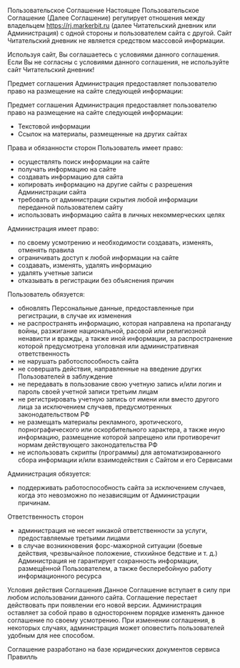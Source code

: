 Пользовательское Соглашение
Настоящее Пользовательское Соглашение (Далее Соглашение) регулирует отношения между владельцем https://rj.markerbit.ru (далее Читательский дневник или Администрация) с одной стороны и пользователем сайта с другой.
Сайт Читательский дневник не является средством массовой информации.

Используя сайт, Вы соглашаетесь с условиями данного соглашения.
Если Вы не согласны с условиями данного соглашения, не используйте сайт Читательский дневник!

Предмет соглашения
Администрация предоставляет пользователю право на размещение на сайте следующей информации:

Предмет соглашения
Администрация предоставляет пользователю право на размещение на сайте следующей информации:

- Текстовой информации
- Ссылок на материалы, размещенные на других сайтах

Права и обязанности сторон
Пользователь имеет право:

- осуществлять поиск информации на сайте
- получать информацию на сайте
- создавать информацию для сайта
- копировать информацию на другие сайты с разрешения Администрации сайта
- требовать от администрации скрытия любой информации переданной пользователем сайту
- использовать информацию сайта в личных некоммерческих целях

Администрация имеет право:

- по своему усмотрению и необходимости создавать, изменять, отменять правила
- ограничивать доступ к любой информации на сайте
- создавать, изменять, удалять информацию
- удалять учетные записи
- отказывать в регистрации без объяснения причин

Пользователь обязуется:

- обновлять Персональные данные, предоставленные при регистрации, в случае их изменения
- не распространять информацию, которая направлена на пропаганду войны, разжигание национальной, расовой или религиозной ненависти и вражды, а также иной информации, за распространение которой предусмотрена уголовная или административная ответственность
- не нарушать работоспособность сайта
- не совершать действия, направленные на введение других Пользователей в заблуждение
- не передавать в пользование свою учетную запись и/или логин и пароль своей учетной записи третьим лицам
- не регистрировать учетную запись от имени или вместо другого лица за исключением случаев, предусмотренных законодательством РФ
- не размещать материалы рекламного, эротического, порнографического или оскорбительного характера, а также иную информацию, размещение которой запрещено или противоречит нормам действующего законодательства РФ
- не использовать скрипты (программы) для автоматизированного сбора информации и/или взаимодействия с Сайтом и его Сервисами

Администрация обязуется:

- поддерживать работоспособность сайта за исключением случаев, когда это невозможно по независящим от Администрации причинам.

Ответственность сторон

- администрация не несет никакой ответственности за услуги, предоставляемые третьими лицами
- в случае возникновения форс-мажорной ситуации (боевые действия, чрезвычайное положение, стихийное бедствие и т. д.) Администрация не гарантирует сохранность информации, размещённой Пользователем, а также бесперебойную работу информационного ресурса

Условия действия Соглашения
Данное Соглашение вступает в силу при любом использовании данного сайта.
Соглашение перестает действовать при появлении его новой версии.
Администрация оставляет за собой право в одностороннем порядке изменять данное соглашение по своему усмотрению.
При изменении соглашения, в некоторых случаях, администрация может оповестить пользователей удобным для нее способом.

Соглашение разработано на базе юридических документов сервиса Правилль
